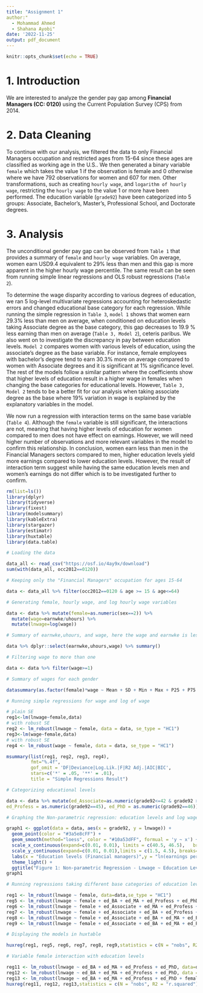 ```yaml
---
title: "Assignment 1"
author:"
  - Mohammad Ahmed
  - Shahana Ayobi"
date: '2022-11-25'
output: pdf_document
---
```


```r
knitr::opts_chunk$set(echo = TRUE)
```

# 1. Introduction
We are interested to analyze the gender pay gap among **Financial Managers (CC: 0120)** using the Current Population Survey (CPS) from 2014.

# 2. Data Cleaning
To continue with our analysis, we filtered the data to only Financial Managers occupation and restricted ages from 15-64 since these ages are classified as working age in the U.S.. We then generated a binary variable `female` which takes the value 1 if the observation is female and 0 otherwise where we have 792 observations for women and 607 for men. Other transformations, such as creating `hourly wage`, and `logarithm of hourly wage`, restricting the `hourly wage` to the value 1 or more have been performed.
The education variable (`grade92`) have been categorized into 5 groups: Associate, Bachelor's, Master's, Professional School, and Doctorate degrees.

# 3. Analysis
The unconditional gender pay gap can be observed from `Table 1` that provides a summary of `female` and `hourly wage` variables. On average, women earn USD9.4 equivalent to 29% less than men and this gap is more apparent in the higher hourly wage percentile. The same result can be seen from running simple linear regressions and OLS robust regressions (`Table 2`).

  To determine the wage disparity according to various degrees of education, we ran 5 log-level multivariate regressions accounting for heteroskedastic errors and changed educational base category for each regression. While running the simple regression in `Table 3`, `model 1` shows that women earn 29.3% less than men on average, when conditioned on education levels taking Associate degree as the base category, this gap decreases to 19.9 % less earning than men on average (`Table 3, Model 2`), ceteris paribus. We also went on to investigate the discrepancy in pay between education levels. `Model 2` compares women with various levels of education, using the associate's degree as the base variable. For instance, female employees with bachelor's degree tend to earn 30.3% more on average compared to women with Associate degrees and it is significant at 1% significance level. The rest of the models follow a similar pattern where the coefficients show that higher levels of education result in a higher wage in females when changing the base categories for educational levels. However, `Table 3, Model 2` tends to be a better fit for our analysis when taking associate degree as the base where 19% variation in wage is explained by the explanatory variables in the model.
  
  We now run a regression with interaction terms on the same base variable (`Table 4`). Although the `female` variable is still significant, the interactions are not, meaning that having higher levels of education for women compared to men does not have effect on earnings. However, we will need higher number of observations and more relevant variables in the model to confirm this relationship.
  In conclusion, women earn less than men in the Financial Managers sectors compared to men, higher education levels yield more earnings compared to lower education levels. However, the result of interaction term suggest while having the same education levels men and women's earnings do not differ which is to be investigated further to confirm.

```r
rm(list=ls())
library(dplyr)
library(tidyverse)
library(fixest)
library(modelsummary)
library(kableExtra)
library(stargazer)
library(estimatr)
library(huxtable)
library(data.table)
```

```r
# Loading the data

data_all <- read_csv("https://osf.io/4ay9x/download")
sum(with(data_all, occ2012==0120))

```

```r
# Keeping only the "Financial Managers" occupation for ages 15-64

data <- data_all %>% filter(occ2012==0120 & age >= 15 & age<=64)
```

```r
# Generating female, hourly wage, and log hourly wage variables

data <- data %>% mutate(female=as.numeric(sex==2)) %>%
  mutate(wage=earnwke/uhours) %>%
  mutate(lnwage=log(wage))

```

```r
# Summary of earnwke,uhours, and wage, here the wage and earnwke is less than zero

data %>% dplyr::select(earnwke,uhours,wage) %>% summary()
```

```r
# Filtering wage to more than one

data <- data %>% filter(wage>=1)

```

```r
# Summary of wages for each gender

datasummary(as.factor(female)*wage ~ Mean + SD + Min + Max + P25 + P75 + N , data = data, title = "Summary of Wages for Both Genders")
```

```r
# Running simple regressions for wage and log of wage

# plain SE
reg1<-lm(lnwage~female,data) 
# with robust SE
reg2 <- lm_robust(lnwage ~ female, data = data, se_type = "HC1")
reg3<-lm(wage~female,data) 
# with robust SE
reg4 <- lm_robust(wage ~ female, data = data, se_type = "HC1")

msummary(list(reg1, reg2, reg3, reg4),
         fmt="%.4f",
         gof_omit = 'DF|Deviance|Log.Lik.|F|R2 Adj.|AIC|BIC',
         stars=c('*' = .05, '**' = .01),
         title = "Simple Regressions Result")

```

```r
# Categorizing educational levels

data <- data %>% mutate(ed_Associate=as.numeric(grade92<=42 & grade92 >= 41), ed_BA=as.numeric(grade92==43), ed_MA=as.numeric(grade92==44),
ed_Profess = as.numeric(grade92==45), ed_PhD = as.numeric(grade92==46))

# Graphing the Non-parametric regression: education levels and log wage

graph1 <- ggplot(data = data, aes(x = grade92, y = lnwage)) +
  geom_point(color = "#3a5e8cFF") + 
  geom_smooth(method="loess", color = "#10a53dFF", formual = 'y ~ x') +
  scale_x_continuous(expand=c(0.01, 0.01), limits = c(40.5, 46.5),   breaks=seq(40, 47,   by=1)) + 
  scale_y_continuous(expand=c(0.01, 0.01),limits = c(1.5, 4.5), breaks=seq(1.5, 4.5, by=0.50)) +
  labs(x = "Education levels (Financial managers)",y = "ln(earnings per hour)")+
  theme_light() +
  ggtitle("Figure 1: Non-parametric Regression - Lnwage ~ Education Levels")
graph1

```

```r
# Running regressions taking different base categories of education levels

reg1 <- lm_robust(lnwage ~ female, data=data,se_type = "HC1")
reg5 <- lm_robust(lnwage ~ female + ed_BA + ed_MA + ed_Profess + ed_PhD, data=data,se_type = "HC1")
reg6 <- lm_robust(lnwage ~ female + ed_Associate + ed_MA + ed_Profess + ed_PhD, data=data,se_type = "HC1")
reg7 <- lm_robust(lnwage ~ female + ed_Associate + ed_BA + ed_Profess + ed_PhD, data=data,se_type = "HC1")
reg8 <- lm_robust(lnwage ~ female + ed_Associate + ed_BA + ed_MA + ed_PhD, data=data,se_type = "HC1")
reg9 <- lm_robust(lnwage ~ female + ed_Associate + ed_BA + ed_MA + ed_Profess, data=data,se_type = "HC1")
```

```r
# Displaying the models in huxtable

huxreg(reg1, reg5, reg6, reg7, reg8, reg9,statistics = c(N = "nobs", R2 = "r.squared"))
```

```r
# Variable female interaction with education levels

reg11 <- lm_robust(lnwage ~ ed_BA + ed_MA + ed_Profess + ed_PhD, data=data %>% filter(female==1), se_type = "HC1")
reg12 <- lm_robust(lnwage ~ ed_BA + ed_MA + ed_Profess + ed_PhD, data = data %>% filter(female==0), se_type = "HC1")
reg13 <- lm_robust(lnwage ~ ed_BA + ed_MA + ed_Profess + ed_PhD + female*ed_BA + female*ed_MA + female*ed_Profess + female*ed_PhD, data=data, se_type = "HC1")
huxreg(reg11, reg12, reg13,statistics = c(N = "nobs", R2 = "r.squared"))
```

